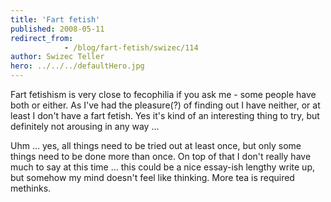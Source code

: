 ```yaml
---
title: 'Fart fetish'
published: 2008-05-11
redirect_from: 
            - /blog/fart-fetish/swizec/114
author: Swizec Teller
hero: ../../../defaultHero.jpg
---
```

Fart fetishism is very close to fecophilia if you ask me - some people have both or either. As I've had the pleasure(?) of finding out I have neither, or at least I don't have a fart fetish. Yes it's kind of an interesting thing to try, but definitely not arousing in any way ...

Uhm ... yes, all things need to be tried out at least once, but only some things need to be done more than once. On top of that I don't really have much to say at this time ... this could be a nice essay-ish lengthy write up, but somehow my mind doesn't feel like thinking. More tea is required methinks.